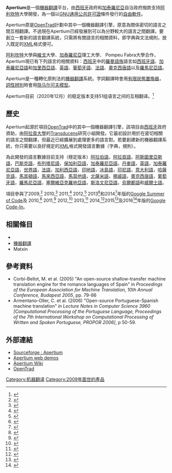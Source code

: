 '''Apertium'''是一個[[機器翻譯|機器翻譯]]平台，由[[西班牙|西班牙]]政府和[[加泰羅尼亞|加泰羅尼亞]]自治政府撥款支持[[阿利坎特|阿利坎特]]大學開發，為一個以[[GNU通用公共許可證|GNU通用公共許可證]]條件發行的[[自由軟件|自由軟件]]。

Apertium原是[http://www.opentrad.org/ OpenTrad]計劃中其中一個機器翻譯引擎，原意為關係密切的語言之間互相翻譯。不過現在Apertium已經發展到可以為分野較大的語言之間翻譯。要創立一套新的語言翻譯系統，只需將有關語言的相關資料，即字典與文法規則，放入既定的[[XML|XML]]格式便可。 

[[阿利坎特|阿利坎特]]大學與[[維戈|維戈]]大學、[[加泰羅尼亞|加泰羅尼亞]]理工大學、 Pompeu Fabra大學合作，Apertium現已有下列語言的相關資料：[[西班牙|西班牙]]中的[[羅曼語族|羅曼語族]]語言如[[西班牙語|西班牙語]]、[[加泰羅尼亞語|加泰羅尼亞語]]和[[加里西亞語|加里西亞語]]、[[英語|英語]]、[[葡萄牙語|葡萄牙語]]、[[法語|法語]]、[[奧克西唐語|奧克西唐語]]以及[[羅馬尼亞語|羅馬尼亞語]]。

Apertium是一種轉化原則法的[[機器翻譯|機器翻譯]]系統。字詞翻譯時會用[[有限狀態置換器|有限狀態置換器]]，[[詞性辨別|詞性辨別]]時會用[[隐马尔可夫模型|隐马尔可夫模型]]。

Apertium目前（2020年12月）的稳定版本支持51组语言之间的互相翻译。<ref>{{Cite web|title=Apertium|url=https://wiki.apertium.org/wiki/Main_Page|accessdate=2020-12-21|work=wiki.apertium.org|archive-date=2021-01-13|archive-url=https://web.archive.org/web/20210113160940/https://wiki.apertium.org/wiki/Main_Page|dead-url=no}}</ref>

==歷史==
Apertium起源於項目[[OpenTrad|OpenTrad]]中的其中一個機器翻譯引擎，該項目由[[西班牙|西班牙]]政府資助，由[[阿拉貢大學|阿拉貢大學]]的[[Transducens|Transducens]]研究小組開發。它最初設計用於在密切相關的語言之間翻譯，但最近已經擴展到處理更多的語言對。若要創建新的機器翻譯系統，你只需要以良好規定的[[XML|XML]]格式開發語言數據（字典，規則）。

為此開發的語言數據目前支持（穩定版本）[[阿拉伯語|阿拉伯語]]，[[阿拉貢語|阿拉貢語]]，[[阿斯圖里亞斯語|阿斯圖里亞斯語]]，[[巴斯克語|巴斯克語]]，[[布列塔尼語|布列塔尼語]]，[[保加利亞語|保加利亞語]]，[[加泰羅尼亞語|加泰羅尼亞語]]，[[丹麥語|丹麥語]]，[[英語|英語]]，[[加泰羅尼亞語|加泰羅尼亞語]]，[[世界語|世界語]]，[[法語|法語]]，[[加利西亞語|加利西亞語]]，[[印地語|印地語]]，[[冰島語|冰島語]]，[[印尼語|印尼語]]，[[意大利語|意大利語]]，[[哈薩克語|哈薩克語]]，[[馬其頓語|馬其頓語]]，[[馬來西亞語|馬來西亞語]]，[[馬耳他語|馬耳他語]]，[[北薩米語|北薩米語]]，[[挪威語|挪威語]]，[[奧克西唐語|奧克西唐語]]，[[葡萄牙語|葡萄牙語]]，[[羅馬尼亞語|羅馬尼亞語]]，[[塞爾維亞克羅地亞語|塞爾維亞克羅地亞語]]，[[斯洛文尼亞語|斯洛文尼亞語]]，[[烏爾都語|烏爾都語]]和[[威爾士語|威爾士語]]。

項目參與了2009,<ref>{{Cite web|url = https://www.google-melange.com/gsoc/org/list/public/google/gsoc2009|title = Accepted organizations for Google Summer of Code 2009|date = |accessdate = |website = |publisher = |last = |first = |archive-date = 2016-04-25|archive-url = https://web.archive.org/web/20160425150745/http://www.google-melange.com/gsoc/org/list/public/google/gsoc2009|dead-url = no}}</ref> 2010,<ref>{{Cite web|url = https://www.google-melange.com/gsoc/org/list/public/google/gsoc2010|title = Accepted organizations for Google Summer of Code 2010|date = |accessdate = |website = |publisher = |last = |first = |archive-date = 2016-04-04|archive-url = https://web.archive.org/web/20160404012927/http://www.google-melange.com/gsoc/org/list/public/google/gsoc2010|dead-url = no}}</ref> 2011,<ref>{{Cite web|url = https://www.google-melange.com/gsoc/org/list/public/google/gsoc2011|title = Accepted organizations for Google Summer of Code 2011|date = |accessdate = |website = |publisher = |last = |first = |archive-date = 2016-04-01|archive-url = https://web.archive.org/web/20160401205629/http://www.google-melange.com/gsoc/org/list/public/google/gsoc2011|dead-url = no}}</ref> 2012,<ref>{{Cite web|url = https://www.google-melange.com/gsoc/org/list/public/google/gsoc2012|title = Accepted organizations for Google Summer of Code 2012|date = |accessdate = |website = |publisher = |last = |first = |archive-date = 2016-04-03|archive-url = https://web.archive.org/web/20160403134926/http://www.google-melange.com/gsoc/org/list/public/google/gsoc2012|dead-url = no}}</ref> 2013<ref>{{Cite web|url = https://www.google-melange.com/gsoc/org/list/public/google/gsoc2013|title = Accepted organizations for Google Summer of Code 2013|date = |accessdate = |website = |publisher = |last = |first = |archive-date = 2016-04-03|archive-url = https://web.archive.org/web/20160403033923/http://www.google-melange.com/gsoc/org/list/public/google/gsoc2013|dead-url = no}}</ref>和2014<ref>{{Cite web|url = https://www.google-melange.com/gsoc/org/list/public/google/gsoc2014|title = Accepted organizations for Google Summer of Code 2014|date = |accessdate = |website = |publisher = |last = |first = |archive-date = 2016-04-27|archive-url = https://web.archive.org/web/20160427214636/http://www.google-melange.com/gsoc/org/list/public/google/gsoc2014|dead-url = no}}</ref>年版的[[Google_Summer_of_Code|Google Summer of Code]]及 2010,<ref>{{Cite web|url =https://www.google-melange.com/gci/org/list/public/google/gci2010|title =Accepted organizations for Google Code-in 2010|date =|accessdate =|website =|publisher =|last =|first =|deadurl =yes|archiveurl =https://web.archive.org/web/20160303232037/https://www.google-melange.com/gci/org/list/public/google/gci2010|archivedate =2016-03-03}}</ref> 2011,<ref>{{Cite web|url =https://www.google-melange.com/gci/org/list/public/google/gci2011|title =Accepted organizations for Google Code-in 2011|date =|accessdate =|website =|publisher =|last =|first =|deadurl =yes|archiveurl =https://web.archive.org/web/20160401205602/http://www.google-melange.com/gci/org/list/public/google/gci2011|archivedate =2016-04-01}}</ref> 2012,<ref>{{Cite web|url =https://www.google-melange.com/gci/org/list/public/google/gci2012|title =Accepted organizations for Google Code In 2012|date =|accessdate =|website =|publisher =|last =|first =|deadurl =yes|archiveurl =https://web.archive.org/web/20160403122907/http://www.google-melange.com/gci/org/list/public/google/gci2012|archivedate =2016-04-03}}</ref> 2013,<ref>{{Cite web|url =https://www.google-melange.com/gci/org/list/public/google/gci2013|title =Accepted organizations for Google Code-in 2013|date =|accessdate =|website =|publisher =|last =|first =|deadurl =yes|archiveurl =https://web.archive.org/web/20160403064607/http://www.google-melange.com/gci/org/list/public/google/gci2013|archivedate =2016-04-03}}</ref> 2014,<ref>{{Cite web|url =https://www.google-melange.com/gci/org/list/public/google/gci2014|title =Accepted organizations for Google Code-in 2014|date =|accessdate =|website =|publisher =|last =|first =|deadurl =yes|archiveurl =https://web.archive.org/web/20160427205417/http://www.google-melange.com/gci/org/list/public/google/gci2014|archivedate =2016-04-27}}</ref>2015<ref>{{Cite web|title = Accepted organizations for Google Code-in 2015|url = https://codein.withgoogle.com/organizations/|website = |access-date = |archive-date = 2016-04-12|archive-url = https://web.archive.org/web/20160412082038/https://codein.withgoogle.com/organizations/|dead-url = no}}</ref>及2016<ref>{{Cite web|title = Accepted organizations for Google Code-in 2016|url = https://codein.withgoogle.com/organizations/|website = |access-date = |archive-date = 2016-04-12|archive-url = https://web.archive.org/web/20160412082038/https://codein.withgoogle.com/organizations/|dead-url = no}}</ref>年版的[[Google_Code-In|Google Code-In]]。

== 相關條目 ==
* {{link-en|機器翻譯應用軟件的比較|Comparison of Machine translation applications}}
* [[機器翻譯|機器翻譯]]
* Matxin

== 參考資料 ==
{{reflist}}

* Corbí-Bellot, M. et al. (2005) "An open-source shallow-transfer machine translation engine for the romance languages of Spain" in ''Proceedings of the European Association for Machine Translation, 10th Annual Conference, Budapest 2005'', pp. 79-86
* Armentano-Oller, C. et al. (2006) "Open-source Portuguese-Spanish machine translation" ''in Lecture Notes in Computer Science 3960 [Computational Processing of the Portuguese Language, Proceedings of the 7th International Workshop on Computational Processing of Written and Spoken Portuguese, PROPOR 2006]'', p 50-59.

== 外部連結 ==
* [http://apertium.sourceforge.net/ Sourceforge : Apertium]{{Wayback|url=http://apertium.sourceforge.net/ |date=20180613013819 }}
* [https://web.archive.org/web/20080408050337/http://xixona.dlsi.ua.es/apertium/ Apertium web demos]
* [https://archive.is/20121209095606/http://xixona.dlsi.ua.es/wiki/ Apertium Wiki]
* [http://www.opentrad.org/ OpenTrad]{{Wayback|url=http://www.opentrad.org/ |date=20100405064303 }}

[[Category:机器翻译|Category:机器翻译]]
[[Category:2009年面世的產品|Category:2009年面世的產品]]